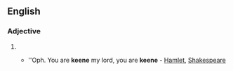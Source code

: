 {{also|Keene}}

==English==

===Adjective===
{{en-adj}}

# {{archaic spelling of|keen|lang=en}}
#* {{rfdate}} ''Oph. You are '''keene''' my lord, you are '''keene''' - [http://books.google.com/books?id=w1kJAAAAQAAJ&pg=RA1-PA54-IA1&dq=keene+Shakespeare Hamlet], [[Shakespeare]]